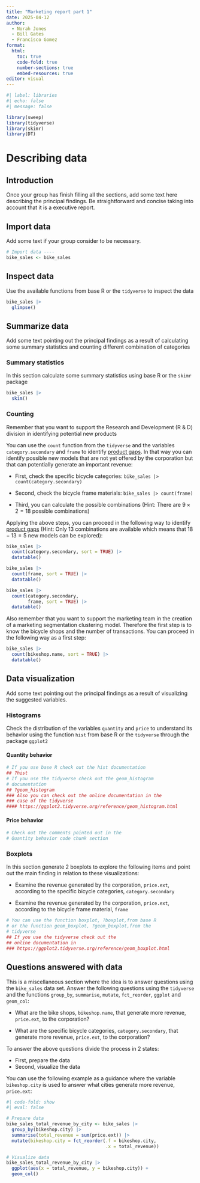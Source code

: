 ---
title: "Marketing report part 1"
date: 2025-04-12
author: 
  - Norah Jones   
  - Bill Gates
  - Francisco Gomez
format: 
  html:
    toc: true
    code-fold: true
    number-sections: true
    embed-resources: true
editor: visual
---

```{r }
#| label: libraries
#| echo: false
#| message: false

library(sweep)
library(tidyverse)
library(skimr)
library(DT)
```

# Describing data

## Introduction

Once your group has finish filling all the sections, add some text here describing the principal findings. Be straightforward and concise taking into account that it is a executive report.

## Import data

Add some text if your group consider to be necessary.

```{r}
# Import data ----
bike_sales <- bike_sales
```

## Inspect data

Use the available functions from base R or the `tidyverse` to inspect the data

```{r}
bike_sales |> 
  glimpse()
```

## Summarize data

Add some text pointing out the principal findings as a result of calculating some summary statistics and counting different combination of categories

### Summary statistics

In this section calculate some summary statistics using base R or the `skimr` package

```{r}
bike_sales |> 
  skim()
```

### Counting

Remember that you want to support the Research and Development (R & D) division in identifying potential new products

You can use the `count` function from the `tidyverse` and the variables `category.secondary` and `frame` to identify [product gaps](https://en.wikipedia.org/wiki/Gap_analysis). In that way you can identify possible new models that are not yet offered by the corporation but that can potentially generate an important revenue:

-   First, check the specific bicycle categories: `bike_sales |> count(category.secondary)`

-   Second, check the bicycle frame materials: `bike_sales |> count(frame)`

-   Third, you can calculate the possible combinations (Hint: There are $9 \times 2 = 18$ possible combinations)

Applying the above steps, you can proceed in the following way to identify [product gaps](https://en.wikipedia.org/wiki/Gap_analysis) (Hint: Only $13$ combinations are available which means that $18 - 13 = 5$ new models can be explored):

```{r}
bike_sales |> 
  count(category.secondary, sort = TRUE) |> 
  datatable()
```

```{r}
bike_sales |> 
  count(frame, sort = TRUE) |> 
  datatable()
```

```{r}
bike_sales |> 
  count(category.secondary,
        frame, sort = TRUE) |> 
  datatable()
```

Also remember that you want to support the marketing team in the creation of a marketing segmentation clustering model. Therefore the first step is to know the bicycle shops and the number of transactions. You can proceed in the following way as a first step:

```{r}
bike_sales |> 
  count(bikeshop.name, sort = TRUE) |> 
  datatable()
```

## Data visualization

Add some text pointing out the principal findings as a result of visualizing the suggested variables.

### Histograms

Check the distribution of the variables `quantity` and `price` to understand its behavior using the function `hist` from base R or the `tidyverse` through the package `ggplot2`

#### Quantity behavior

```{r}
# If you use base R check out the hist documentation
## ?hist
# If you use the tidyverse check out the geom_histogram
# documentation
## ?geom_histogram
### Also you can check out the online documentation in the 
### case of the tidyverse
#### https://ggplot2.tidyverse.org/reference/geom_histogram.html
```

#### Price behavior

```{r}
# Check out the comments pointed out in the 
# Quantity behavior code chunk section
```

### Boxplots

In this section generate 2 boxplots to explore the following items and point out the main finding in relation to these visualizations:

-   Examine the revenue generated by the corporation, `price.ext`, according to the specific bicycle categories, `category.secondary`

-   Examine the revenue generated by the corporation, `price.ext`, according to the bicycle frame material, `frame`

```{r}
# You can use the function boxplot, ?boxplot,from base R
# or the function geom_boxplot, ?geom_boxplot,from the 
# tidyverse
## If you use the tidyverse check out the 
## online documentation in
### https://ggplot2.tidyverse.org/reference/geom_boxplot.html
```

## Questions answered with data

This is a miscellaneous section where the idea is to answer questions using the `bike_sales` data set. Answer the following questions using the `tidyverse` and the functions `group_by`, `summarise`, `mutate`, `fct_reorder`, `ggplot` and `geom_col`:

-   What are the bike shops, `bikeshop.name`, that generate more revenue, `price.ext`, to the corporation?

-   What are the specific bicycle categories, `category.secondary`, that generate more revenue, `price.ext`, to the corporation?

To answer the above questions divide the process in 2 states:

-   First, prepare the data
-   Second, visualize the data

You can use the following example as a guidance where the variable `bikeshop.city` is used to answer what cities generate more revenue, `price.ext`:

```{r}
#| code-fold: show
#| eval: false

# Prepare data
bike_sales_total_revenue_by_city <- bike_sales |> 
  group_by(bikeshop.city) |> 
  summarise(total_revenue = sum(price.ext)) |> 
  mutate(bikeshop.city = fct_reorder(.f = bikeshop.city,
                                     .x = total_revenue)) 

# Visualize data
bike_sales_total_revenue_by_city |> 
  ggplot(aes(x = total_revenue, y = bikeshop.city)) + 
  geom_col()
```
